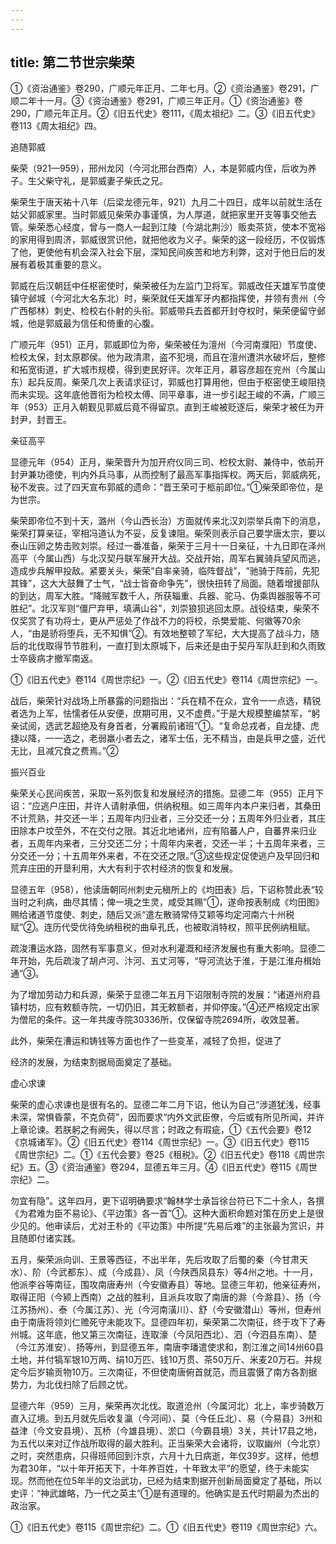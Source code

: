 ```yaml
---
---
---
```

title: 第二节世宗柴荣
---



①《资治通鉴》卷290，广顺元年正月、二年七月。②《资治通鉴》卷291，广顺二年十一月。③《资治通鉴》卷291，广顺三年正月。①《资治通鉴》卷290，广顺元年正月。②《旧五代史》卷111，《周太祖纪》二。③《旧五代史》卷113《周太祖纪》四。

追随郭威

柴荣（921—959），邢州龙冈（今河北邢台西南）人，本是郭威内侄，后收为养子。生父柴守礼，是郭威妻子柴氏之兄。

柴荣生于唐天祐十八年（后梁龙德元年，921）九月二十四日，成年以前就生活在姑父郭威家里。当时郭威见柴荣办事谨慎，为人厚道，就把家里开支等事交他去管。柴荣悉心经度，曾与一商人一起到江陵（今湖北荆沙）贩卖茶货，使本不宽裕的家用得到周济，郭威很赏识他，就把他收为义子。柴荣的这一段经历，不仅锻炼了他，更使他有机会深入社会下层，深知民间疾苦和地方利弊，这对于他日后的发展有着极其重要的意义。

郭威在后汉朝廷中任枢密使时，柴荣被任为左监门卫将军。郭威改任天雄军节度使镇守邺城（今河北大名东北）时，柴荣就任天雄军牙内都指挥使，并领有贵州（今广西郁林）刺史、检校右仆射的头衔。郭威带兵去首都开封夺权时，柴荣便留守邺城，他是郭威最为信任和倚重的心腹。

广顺元年（951）正月，郭威即位为帝，柴荣被任为澶州（今河南濮阳）节度使、检校太保，封太原郡侯。他为政清肃，盗不犯境，而且在澶州遭洪水破坏后，整修和拓宽街道，扩大城市规模，得到吏民好评。次年正月，慕容彦超在兖州（今属山东）起兵反周。柴荣几次上表请求征讨，郭威也打算用他，但由于枢密使王峻阻挠而未实现。这年底他晋衔为检校太傅、同平章事，进一步引起王峻的不满，广顺三年（953）正月入朝觐见郭威后竟不得留京。直到王峻被贬逐后，柴荣才被任为开封尹，封晋王。

亲征高平

显德元年（954）正月，柴荣晋升为加开府仪同三司、检校太尉、兼侍中，依前开封尹兼功德使，判内外兵马事，从而控制了最高军事指挥权。两天后，郭威病死，秘不发丧。过了四天宣布郭威的遗命：“晋王荣可于柩前即位。”①柴荣即帝位，是为世宗。

柴荣即帝位不到十天，潞州（今山西长治）方面就传来北汉刘崇举兵南下的消息，柴荣打算亲征，宰相冯道认为不妥，反复谏阻。柴荣则表示自己要学唐太宗，要以泰山压卵之势击败刘崇。经过一番准备，柴荣于三月十一日亲征，十九日即在泽州高平（今属山西）与北汉契丹联军展开大战。交战开始，周军右翼骑兵望风而逃，造成步兵解甲投敌。紧要关头，柴荣“自率亲骑，临阵督战”，“驰骑于阵前，先犯其锋”，这大大鼓舞了士气，“战士皆奋命争先”，很快扭转了局面。随着增援部队的到达，周军大胜。“降贼军数千人，所获辎重、兵器、驼马、伪乘舆器服等不可胜纪”。北汉军则“僵尸弃甲，填满山谷”，刘崇狼狈逃回太原。战役结束，柴荣不仅奖赏了有功将士，更从严惩处了作战不力的将校，杀樊爱能、何徽等70余人，“由是骄将堕兵，无不知惧”②。有效地整顿了军纪，大大提高了战斗力，随后的北伐取得节节胜利，一直打到太原城下，后来还是由于契丹军队赶到和久雨致士卒疲病才撤军南返。

①《旧五代史》卷114《周世宗纪》一。②《旧五代史》卷114《周世宗纪》一。

战后，柴荣针对战场上所暴露的问题指出：“兵在精不在众，宜令一一点选，精锐者选为上军，怯懦者任从安便，庶期可用，又不虚费。”于是大规模整编禁军，“躬亲试阅，选武艺超绝及有身首者，分署殿前诸班”①。“复命总戎者，自龙捷、虎捷以降，一一选之，老弱羸小者去之，诸军士伍，无不精当，由是兵甲之盛，近代无比，且减冗食之费焉。”②

振兴百业

柴荣关心民间疾苦，采取一系列恢复和发展经济的措施。显德二年（955）正月下诏：“应逃户庄田，并许人请射承佃，供纳税租。如三周年内本户来归者，其桑田不计荒熟，并交还一半；五周年内归业者，三分交还一分；五周年外归业者，其庄田除本户坟茔外，不在交付之限。其近北地诸州，应有陷蕃人户，自蕃界来归业者，五周年内来者，三分交还二分；十周年内来者，交还一半；十五周年来者，三分交还一分；十五周年外来者，不在交还之限。”③这些规定促使逃户及早回归和荒弃庄田的开垦利用，大大有利于农村经济的恢复和发展。

显德五年（958），他读唐朝同州刺史元稹所上的《均田表》后，下诏称赞此表“较当时之利病，曲尽其情；俾一境之生灵，咸受其赐”①，遂命按表制成《均田图》赐给诸道节度使、刺史，随后又派“遣左散骑常侍艾颖等均定河南六十州税赋”②。连历代受优待免纳租税的曲阜孔氏，也被取消特权，照平民例纳租赋。

疏浚漕运水路，固然有军事意义，但对水利灌溉和经济发展也有重大影响。显德二年开始，先后疏浚了胡卢河、汴河、五丈河等，“导河流达于淮，于是江淮舟楫始通”③。

为了增加劳动力和兵源，柴荣于显德二年五月下诏限制寺院的发展：“诸道州府县镇村坊，应有敕额寺院，一切仍旧，其无敕额者，并仰停废。”④还严格规定出家为僧尼的条件。这一年共废寺院30336所，仅保留寺院2694所，收效显著。

此外，柴荣在漕运和铸钱等方面也作了一些变革，减轻了负担，促进了

经济的发展，为结束割据局面奠定了基础。

虚心求谏

柴荣的虚心求谏也是很有名的。显德二年二月下诏，他认为自己“涉道犹浅，经事未深，常惧昏蒙，不克负荷”，因而要求“内外文武臣僚，今后或有所见所闻，并许上章论谏。若朕躬之有阙失，得以尽言；时政之有瑕疵，①《五代会要》卷12《京城诸军》。②《旧五代史》卷114《周世宗纪》一。③《旧五代史》卷115《周世宗纪》二。①《五代会要》卷25《租税》。②《旧五代史》卷118《周世宗纪》五。③《资治通鉴》卷294，显德五年三月。④《旧五代史》卷115《周世宗纪》二。

勿宜有隐”。这年四月，更下诏明确要求“翰林学士承旨徐台符已下二十余人，各撰《为君难为臣不易论》、《平边策》各一首”①。这种大面积命题对策在历史上是很少见的。他审读后，尤对王朴的《平边策》中所提“先易后难”的主张最为赏识，并且随即付诸实践。

五月，柴荣派向训、王景等西征，不出半年，先后攻取了后蜀的秦（今甘肃天水）、阶（今武都东）、成（今成县）、凤（今陕西凤县东）等4州之地。十一月，他派李谷等南征，围攻南唐寿州（今安徽寿县）等地。显德三年初，他亲征寿州，取得正阳（今颍上西南）之战的胜利，且派兵攻取了南唐的滁（今滁县）、扬（今江苏扬州）、泰（今属江苏）、光（今河南潢川）、舒（今安徽潜山）等州，但寿州由于南唐将领刘仁赡死守未能攻下。显德四年初，柴荣第二次南征，终于攻下了寿州城。这年底，他又第三次南征，连取濠（今凤阳西北）、泗（今泗县东南）、楚（今江苏淮安）、扬等州，到显德五年，南唐李璠遣使求和，割江淮之间14州60县土地，并付犒军银10万两、绢10万匹、钱10万贯、茶50万斤、米麦20万石。并规定今后岁输贡物10万。三次南征，不但使南唐俯首就范，而且震慑了南方各割据势力，为北伐扫除了后顾之忧。

显德六年（959）三月，柴荣再次北伐。取道沧州（今属河北）北上，率步骑数万直入辽境。到五月就先后收复瀛（今河间）、莫（今任丘北）、易（今易县）3州和益津（今文安县境）、瓦桥（今雄县境）、淤口（今霸县境）3关，共计17县之地，为五代以来对辽作战所取得的最大胜利。正当柴荣大会诸将，议取幽州（今北京）之时，突然患病，只得班师回到汴京，六月十九日病逝，年仅39岁。这样，他想为君30年，“以十年开拓天下，十年养百姓，十年致太平”的愿望，终于未能实现。然而他在位5年半的文治武功，已经为结束割据开创新局面奠定了基础，所以史评：“神武雄略，乃一代之英主”①是有道理的。他确实是五代时期最为杰出的政治家。

①《旧五代史》卷115《周世宗纪》二。①《旧五代史》卷119《周世宗纪》六。
